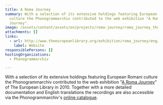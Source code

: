 ```yaml
---
title: A Roma Journey
summary: With a selection of its extensive holdings featuring European Romani
  culture the Phonogrammarchiv contributed to the web exhibition "A Roma
  Journey".
image: /assets/content/assets/en/projects/roma-journey/roma_journey_thumbnail.png
attachments: []
links:
  - url: http://www.theeuropeanlibrary.org/exhibition/roma_journey/eng/audio.html
    label: Website
responsiblePersons: []
hostingOrganizations:
  - Phonogrammarchiv

---
```

With a selection of its extensive holdings featuring European Romani culture the Phonogrammarchiv contributed to the web exhibition "[A Roma Journey](http://www.theeuropeanlibrary.org/exhibition/roma_journey/eng/audio.html)" of The European Library in 2010. Together with a more detailed documentation and English translations the recordings are also accessible via the Phonogrammarchiv's [online catalogue](http://catalog.pha.oeaw.ac.at/ui/miha/sessions.php?gList_1=ethnien-ethnie&gWert_1=152&gList_2_op=undnicht&gList_2_opstrict=on&gList_2=projekt&gWert_2Eingabe=radio+r&gWert_2=378&untergruppen=J&synonyme=J&onlinemedia=ja).
